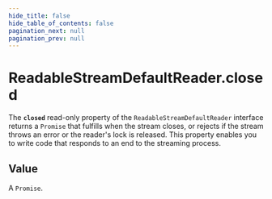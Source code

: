 ```yaml
---
hide_title: false
hide_table_of_contents: false
pagination_next: null
pagination_prev: null
---
```

# ReadableStreamDefaultReader.closed

The **`closed`** read-only property of the
`ReadableStreamDefaultReader` interface returns a
`Promise` that fulfills when the stream closes, or rejects if the
stream throws an error or the reader's lock is released. This property enables you
to write code that responds to an end to the streaming process.

## Value

A `Promise`.
